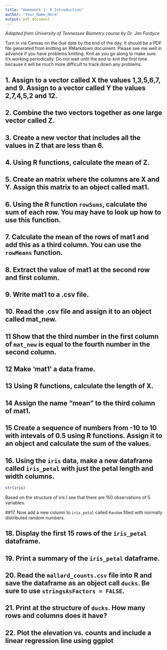 ```yaml
---
title: "Homework 1: R Introduction"
author: "Your_Name_Here"
output: pdf_document
---
```


*Adapted from University of Tennessee Biometry course by Dr. Jim Fordyce*

Turn in via Canvas on the due date by the end of the day. It should be a PDF file generated from knitting an RMarkdown document. Please see me well in advance if you have problems knitting. Knit as you go along to make sure it's working periodically. Do not wait until the end to knit the first time because it will be much more difficult to track down any problems.


## 1. Assign to a vector called X the values 1,3,5,6,7, and 9. Assign to a vector called Y the values 2,7,4,5,2 and 12.



 
## 2. Combine the two vectors together as one large vector called Z.



## 3. Create a new vector that includes all the values in Z that are less than 6.



## 4. Using R functions, calculate the mean of Z.



## 5. Create an matrix where the columns are X and Y. Assign this matrix to an object called mat1.



## 6. Using the R function `rowSums`, calculate the sum of each row. You may have to look up how to use this function.



## 7. Calculate the mean of the rows of mat1 and add this as a third column. You can use the `rowMeans` function.



## 8. Extract the value of mat1 at the second row and first column.



## 9. Write mat1 to a .csv file.



## 10. Read the .csv file and assign it to an object called mat_new.




## 11 Show that the third number in the first column of `mat_new` is equal to the fourth number in the second column.



## 12 Make 'mat1' a data frame.



## 13 Using R functions, calculate the length of X.



## 14 Assign the name "mean" to the third column of mat1.


## 15 Create a sequence of numbers from -10 to 10 with intevals of 0.5 using R functions. Assign it to an object and calculate the sum of the values.



## 16. Using the `iris` data, make a new dataframe called `iris_petal` with just the petal length and width columns.

```r
str(iris)
```

Based on the structure of iris I see that there are 150 observations of 5 variables. 


##17. Now add a new column to `iris_petal` called `Random` filled with normally distributed random numbers.


## 18. Display the first 15 rows of the `iris_petal` dataframe.


## 19. Print a summary of the `iris_petal` dataframe.


## 20. Read the `mallard_counts.csv` file into R and save the dataframe as an object call `ducks`. Be sure to use `stringsAsFactors = FALSE`. 


## 21. Print at the structure of `ducks`. How many rows and columns does it have? 


## 22. Plot the elevation vs. counts and include a linear regression line using ggplot





